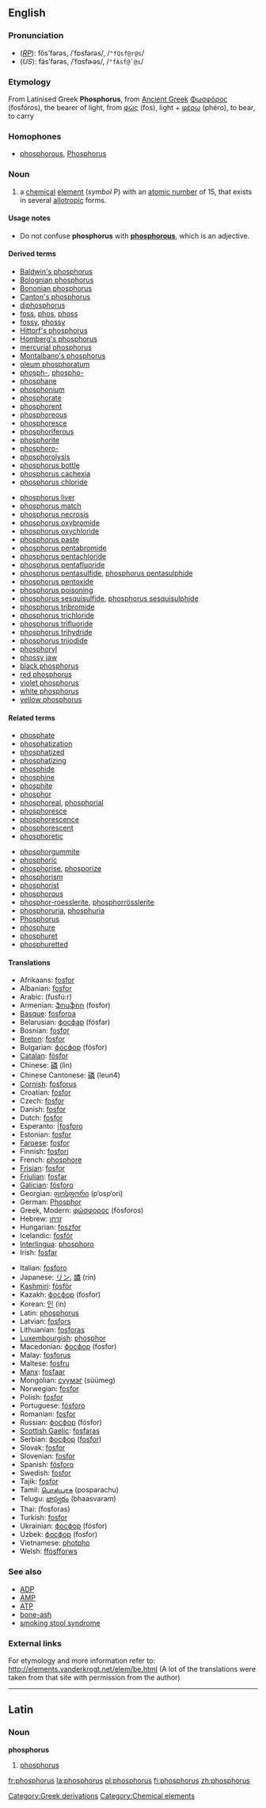 {{see|Phosphorus}}
==English==
{{elements|P|silicon|Si|sulfur|S}}
===Pronunciation===
*(''[[RP]]''): fŏsʹfərəs, /ˈfɒsfərəs/, /<tt>"fQsf@r@s</tt>/
*(''US''): fäsʹfərəs, /ˈfɑsfɚəs/, /<tt>"fAsf@`@s</tt>/

===Etymology===
[[Category:Greek derivations]]
From Latinised Greek '''Phosphorus''', from [[Ancient Greek]] [[Φωσφόρος]] (fosfóros), the bearer of light, from [[φώς]] (fos), light + [[φέρω]] (phéro), to bear, to carry

===Homophones===
*[[phosphorous]], [[Phosphorus]]

=== Noun ===
{{en-noun-unc}}
{{wikipedia}}

#{{chemistry}} a [[chemical]] [[element]] (''symbol'' P) with an [[atomic number]] of 15, that exists in several [[allotropic]] forms.

====Usage notes====
*Do not confuse '''phosphorus''' with '''[[phosphorous]]''', which is an adjective.

====Derived terms====
{{top2}}
*[[Baldwin's phosphorus]]
*[[Bolognian phosphorus]]
*[[Bononian phosphorus]]
*[[Canton's phosphorus]]
*[[diphosphorus]]
*[[foss]], [[phos]], [[phoss]]
*[[fossy]], [[phossy]]
*[[Hittorf's phosphorus]]
*[[Homberg's phosphorus]]
*[[mercurial phosphorus]]
*[[Montalbano's phosphorus]]
*[[oleum phosphoratum]]
*[[phosph-]], [[phospho-]]
*[[phosphane]]
*[[phosphonium]]
*[[phosphorate]]
*[[phosphorent]]
*[[phosphoreous]]
*[[phosphoresce]]
*[[phosphoriferous]]
*[[phosphorite]]
*[[phosphoro-]]
*[[phosphorolysis]]
*[[phosphorus bottle]]
*[[phosphorus cachexia]]
*[[phosphorus chloride]]
{{mid2}}
*[[phosphorus liver]]
*[[phosphorus match]]
*[[phosphorus necrosis]]
*[[phosphorus oxybromide]]
*[[phosphorus oxychloride]]
*[[phosphorus paste]]
*[[phosphorus pentabromide]]
*[[phosphorus pentachloride]]
*[[phosphorus pentafluoride]]
*[[phosphorus pentasulfide]], [[phosphorus pentasulphide]]
*[[phosphorus pentoxide]]
*[[phosphorus poisoning]]
*[[phosphorus sesquisulfide]], [[phosphorus sesquisulphide]]
*[[phosphorus tribromide]]
*[[phosphorus trichloride]]
*[[phosphorus trifluoride]]
*[[phosphorus trihydride]]
*[[phosphorus triiodide]]
*[[phosphoryl]]
*[[phossy jaw]]
*[[black phosphorus]]
*[[red phosphorus]]
*[[violet phosphorus]]
*[[white phosphorus]]
*[[yellow phosphorus]]
{{bottom}}

====Related terms====
{{top2}}
*[[phosphate]]
*[[phosphatization]]
*[[phosphatized]]
*[[phosphatizing]]
*[[phosphide]]
*[[phosphine]]
*[[phosphite]]
*[[phosphor]]
*[[phosphoreal]], [[phosphorial]]
*[[phosphoresce]]
*[[phosphorescence]]
*[[phosphorescent]]
*[[phosphoretic]]
{{mid2}}
*[[phosphorgummite]]
*[[phosphoric]]
*[[phosphorise]], [[phosporize]]
*[[phosphorism]]
*[[phosphorist]]
*[[phosphorous]]
*[[phosphor-roesslerite]], [[phosphorrösslerite]]
*[[phosphoruria]], [[phosphuria]]
*[[Phosphorus]]<!--in Greek mythology-->
*[[phosphure]]
*[[phosphuret]]
*[[phosphuretted]]
{{bottom}}

====Translations====
{{top}}
*Afrikaans: [[fosfor#Afrikaans|fosfor]]
*Albanian: [[fosfor#Albanian|fosfor]]
*Arabic: {{ARchar|[[فوسفور]]}} (fusfú:r) {{m}}
*Armenian: [[ֆոսֆոր]] (fosfor)
*[[Basque]]: [[fosforoa]]
*Belarusian: [[фосфар]] (fósfar) {{m}}
*Bosnian: [[fosfor#Bosnian|fosfor]]
*[[Breton]]: [[fosfor#Breton|fosfor]] {{m}}
*Bulgarian: [[фосфор]] (fósfor) {{m}}
*[[Catalan]]: [[fòsfor]]
*Chinese: [[磷]] (lìn)
*Chinese Cantonese: [[磷]] (leun4)
*[[Cornish]]: [[fosforus]]
*Croatian: [[fosfor#Croatian|fosfor]] {{m}}
*Czech: [[fosfor#Czech|fosfor]] {{m}}
*Danish: [[fosfor#Danish|fosfor]]
*Dutch: [[fosfor#Dutch|fosfor]] {{n}}
*Esperanto: [[fosforo#Esperanto||fosforo]]
*Estonian: [[fosfor#Estonian|fosfor]]
*[[Faroese]]: [[fosfor#Faroese|fosfor]]
*Finnish: [[fosfori]]
*French: [[phosphore]] {{m}}
*[[Frisian]]: [[fosfor#Frisian|fosfor]]
*[[Friulian]]: [[fosfar]]
*[[Galician]]: [[fósforo]]
*Georgian: [[ფოსფორი]] (p‘osp‘ori)
*German: [[Phosphor]] {{m}}
*Greek, Modern: [[φώσφορος]] (fόsforos) {{m}}
*Hebrew: [[זרחן]] {{Unicode|(zarḥan)}}
*Hungarian: [[foszfor]]
*Icelandic: [[fosfór]]
*[[Interlingua]]: [[phosphoro]]
*Irish: [[fosfar]]
{{mid}}
*Italian: [[fosforo#Italian|fosforo]] {{m}}
*Japanese: [[リン]], [[燐]] (rin)
*[[Kashmiri]]: [[fòsfòr]]
*Kazakh: [[фосфор]] (fosfor)
*Korean: [[인]] (in)
*Latin: [[phosphorus#Latin|phosphorus]] {{m}}
*Latvian: [[fosfors]]
*Lithuanian: [[fosforas]]
*[[Luxembourgish]]: [[phosphor]]
*Macedonian: [[фосфор]] (fosfor) {{m}}
*Malay: [[fosforus]]
*Maltese: [[fosfru]]
*[[Manx]]: [[fosfaar]]
*Mongolian: [[сүүмэг]] (süümeg)
*Norwegian: [[fosfor#Norwegian|fosfor]]
*Polish: [[fosfor#Polish|fosfor]] {{m}}
*Portuguese: [[fósforo]] {{m}}
*Romanian: [[fosfor#Romanian|fosfor]] {{n}}
*Russian: [[фосфор]] (fósfor) {{m}}
*[[Scottish Gaelic]]: [[fosfaras]]
*Serbian: [[фосфор]] ([[fosfor#Serbian|fosfor]]) {{m}}
*Slovak: [[fosfor#Slovak|fosfor]] {{m}}
*Slovenian: [[fosfor#Slovenian|fosfor]]
*Spanish: [[fósforo]] {{m}}
*Swedish: [[fosfor#Swedish|fosfor]]
*Tajik: [[fosfor#Tajik|fosfor]]
*Tamil: [[பொஸ்பரசு]] (posparachu)
*Telugu: [[భాస్వరం]] (bhaasvaram)
*Thai: {{THchar|[[ฟอสฟอรัส]]}} (fosforas)
*Turkish: [[fosfor#Turkish|fosfor]]
*Ukrainian: [[фосфор]] (fósfor) {{m}}
*Uzbek: [[фосфор]] (fosfor)
*Vietnamese: [[photpho]]
*Welsh: [[ffósfforws]]
{{bottom}}

===See also===
*[[ADP]]
*[[AMP]]
*[[ATP]]
*[[bone-ash]]
*[[smoking stool syndrome]]

===External links===
For etymology and more information refer to:
http://elements.vanderkrogt.net/elem/be.html
(A lot of the translations were taken from that site with permission from the author)

----
==Latin==
===Noun===
'''phosphorus''' {{m}}

#[[phosphorus#English|phosphorus]]

[[Category:Chemical elements]]

[[fr:phosphorus]]
[[la:phosphorus]]
[[pl:phosphorus]]
[[fi:phosphorus]]
[[zh:phosphorus]]